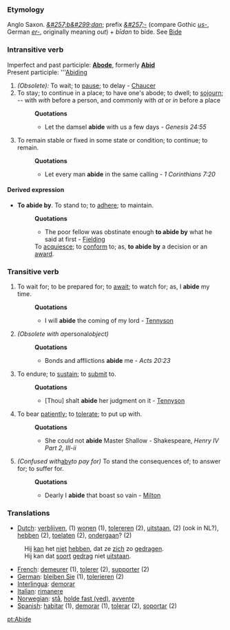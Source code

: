 ===Etymology===
Anglo Saxon. ''[[&#257;b&#299;dan]]''; prefix ''[[&#257;-]]'' (compare Gothic ''[[us-]]'', German ''[[er-]]'', originally meaning ''out'') + ''b&#299;dan'' to bide. See [[Bide]]
===Intransitive verb===
Imperfect and past participle: '''[[Abode]]''', formerly '''[[Abid]]'''<br>
Present participle: '''[[Abiding]]
#''(Obsolete):'' To wait; to [[pause]]; to delay - [[Chaucer]]
#To stay; to continue in a place; to have one's abode; to dwell; to [[sojourn]]; -- with ''with'' before a person, and commonly with ''at'' or ''in'' before a place
#:'''Quotations'''
#:*Let the damsel '''abide''' with us a few days -  ''Genesis 24:55''
#To remain stable or fixed in some state or condition; to continue; to remain.
#:'''Quotations'''
#:*Let every man '''abide''' in the same calling - ''1 Corinthians 7:20''
====Derived expression====
*'''To abide by'''. To stand to; to [[adhere]]; to maintain.
*:'''Quotations'''
*:*The poor fellow was obstinate enough '''to abide by''' what he said at first - [[Fielding]]
*:To [[acquiesce]]; to [[conform]] to; as, '''to abide by''' a decision or an [[award]].
===Transitive verb===
#To wait for; to be prepared for; to [[await]]; to watch for; as, I '''abide''' my time.
#:'''Quotations'''
#:*I will '''abide''' the coming of my lord - [[Tennyson]]
#''(Obsolete with a ''personal'' object)''
#:'''Quotations'''
#:*Bonds and afflictions '''abide''' me - ''Acts 20:23''
#To endure; to [[sustain]]; to [[submit]] to.
#:'''Quotations'''
#:*[Thou] shalt '''abide''' her judgment on it - [[Tennyson]]
#To bear [[patiently]]; to [[tolerate]]; to put up with.
#:'''Quotations'''
#:*She could not '''abide''' Master Shallow - Shakespeare, ''Henry IV Part 2, III-ii''
#''(Confused with ''[[aby]]'' to pay for)'' To stand the consequences of; to answer for; to suffer for.
#:'''Quotations'''
#:*Dearly I '''abide''' that boast so vain - [[Milton]]

===Translations===
*[[Dutch]]: [[verblijven]], (1) [[wonen]] (1), [[tolereren]] (2), [[uitstaan]], (2) (ook in NL?), [[hebben]] (2), [[toelaten]] (2), [[ondergaan]]? (2)
:Hij [[kan]] het [[niet]] [[hebben]], dat ze [[zich]] zo [[gedragen]].
:Hij kan dat [[soort]] [[gedrag]] niet [[uitstaan]].
*[[French]]: [[demeurer]] (1), [[tolerer]] (2), [[supporter]] (2)
*[[German]]: [[bleiben Sie]] (1), [[tolerieren]] (2)
*[[Interlingua]]: [[demorar]]
*[[Italian]]: [[rimanere]]
*[[Norwegian]]: [[stå]], [[holde fast (ved)]], [[avvente]]
*[[Spanish]]: [[habitar]] (1), [[demorar]] (1), [[tolerar]] (2), [[soportar]] (2)

[[pt:Abide]]